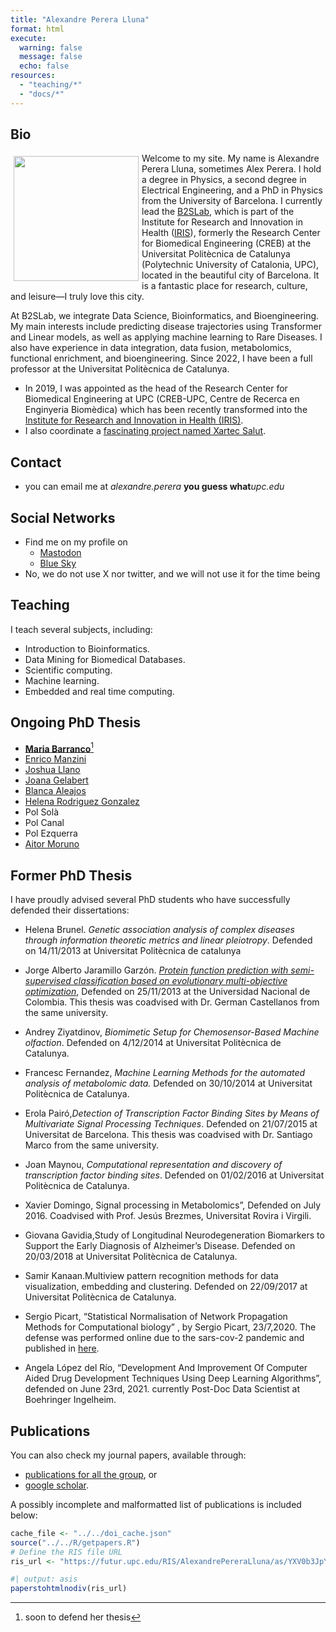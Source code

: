 ```yaml
---
title: "Alexandre Perera Lluna"
format: html
execute: 
  warning: false
  message: false
  echo: false
resources: 
  - "teaching/*"
  - "docs/*"
---
```


## Bio

::: img-float
![](images/staff_Alexandre_Perera_LLuna.jpg){style="float: left; margin: 5px; width: 200px;"}
:::

Welcome to my site. My name is Alexandre Perera Lluna, sometimes Alex Perera. I hold a degree in Physics, a second degree in Electrical Engineering, and a PhD in Physics from the University of Barcelona. I currently lead the [B2SLab](https://b2slab.upc.edu/), which is part of the Institute for Research and Innovation in Health ([IRIS](https://iris.upc.edu/)), formerly the Research Center for Biomedical Engineering (CREB) at the Universitat Politècnica de Catalunya (Polytechnic University of Catalonia, UPC), located in the beautiful city of Barcelona. It is a fantastic place for research, culture, and leisure—I truly love this city.

At B2SLab, we integrate Data Science, Bioinformatics, and Bioengineering. My main interests include predicting disease trajectories using Transformer and Linear models, as well as applying machine learning to Rare Diseases. I also have experience in data integration, data fusion, metabolomics, functional enrichment, and bioengineering. Since 2022, I have been a full professor at the Universitat Politècnica de Catalunya.

-   In 2019, I was appointed as the head of the Research Center for Biomedical Engineering at UPC (CREB-UPC, Centre de Recerca en Enginyeria Biomèdica) which has been recently transformed into the [Institute for Research and Innovation in Health (IRIS)](https://iris.upc.edu/).
-   I also coordinate a [fascinating project named Xartec Salut](https://xartecsalut.com).

## Contact

-   you can email me at *alexandre.perera* **you guess what***upc.edu*

## Social Networks

-   Find me on my profile on
    -   <a rel="me" href="https://social.iris.upc.edu/@alexperera">Mastodon</a>
    -   <a href="https://bsky.app/profile/alexperera.social.iris.upc.edu.ap.brid.gy">Blue Sky</a>
-   No, we do not use X nor twitter, and we will not use it for the time being

## Teaching

I teach several subjects, including:

-   Introduction to Bioinformatics.
-   Data Mining for Biomedical Databases.
-   Scientific computing.
-   Machine learning.
-   Embedded and real time computing.

## Ongoing PhD Thesis

-   [**Maria Barranco**](https://b2slab.upc.edu/team/maria-barranco-altarriba/ "Maria Barranco")[^1]
-   [Enrico Manzini](https://b2slab.upc.edu/team/enrico-manzini/)
-   [Joshua Llano](https://b2slab.upc.edu/team/joshua-llano)
-   [Joana Gelabert](https://b2slab.upc.edu/team/joana-gelabert-xirinachs)
-   [Blanca Aleajos](https://b2slab.upc.edu/team/blanca-aleajos)
-   [Helena Rodriguez Gonzalez](https://b2slab.upc.edu/team/helena-rodriguez-gonzalez/)
-   Pol Solà
-   Pol Canal
-   Pol Ezquerra
-   [Aitor Moruno](https://b2slab.upc.edu/team/aitor-moruno-cuenca)

[^1]: soon to defend her thesis

## Former PhD Thesis

I have proudly advised several PhD students who have successfully defended their dissertations:

-   Helena Brunel. *Genetic association analysis of complex diseases through information theoretic metrics and linear pleiotropy*. Defended on 14/11/2013 at Universitat Politècnica de catalunya

-   Jorge Alberto Jaramillo Garzón. [*Protein function prediction with semi-supervised classification based on evolutionary multi-objective optimization*](docs/JorgeAlbertoJaramilloPhD.pdf), Defended on 25/11/2013 at the Universidad Nacional de Colombia. This thesis was coadvised with Dr. German Castellanos from the same university.

-   Andrey Ziyatdinov, *Biomimetic Setup for Chemosensor-Based Machine olfaction*. Defended on 4/12/2014 at Universitat Politècnica de Catalunya.

-   Francesc Fernandez, *Machine Learning Methods for the automated analysis of metabolomic data.* Defended on 30/10/2014 at Universitat Politècnica de Catalunya.

-   Erola Pairó,*Detection of Transcription Factor Binding Sites by Means of Multivariate Signal Processing Techniques*. Defended on 21/07/2015 at Universitat de Barcelona. This thesis was coadvised with Dr. Santiago Marco from the same university.

-   Joan Maynou, *Computational representation and discovery of transcription factor binding sites*. Defended on 01/02/2016 at Universitat Politècnica de Catalunya.

-   Xavier Domingo, Signal processing in Metabolomics”, Defended on July 2016. Coadvised with Prof. Jesús Brezmes, Universitat Rovira i Virgili.

-   Giovana Gavidia,Study of Longitudinal Neurodegeneration Biomarkers to Support the Early Diagnosis of Alzheimer’s Disease. Defended on 20/03/2018 at Universitat Politècnica de Catalunya.

-   Samir Kanaan.Multiview pattern recognition methods for data visualization, embedding and clustering. Defended on 22/09/2017 at Universitat Politècnica de Catalunya.

-   Sergio Picart, “Statistical Normalisation of Network Propagation Methods for Computational biology” , by Sergio Picart, 23/7,2020. The defense was performed online due to the sars-cov-2 pandemic and published in [here](https://www.youtube.com/watch?v=tIb9aVZa2dM).

-   Angela López del Río, “Development And Improvement Of Computer Aided Drug Development Techniques Using Deep Learning Algorithms”, defended on June 23rd, 2021. currently Post-Doc Data Scientist at Boehringer Ingelheim.

## Publications

You can also check my journal papers, available through:

-   [publications for all the group](http://b2slab.upc.edu/publications/ "All group publications"), or
-   [google scholar]( https://scholar.google.es/citations?hl=ca&user=uWiteHoAAAAJ&view_op=list_works&sortby=pubdate).

A possibly incomplete and malformatted list of publications is included below:

```r
cache_file <- "../../doi_cache.json"
source("../../R/getpapers.R")
# Define the RIS file URL
ris_url <- "https://futur.upc.edu/RIS/AlexandrePereraLluna/as/YXV0b3JpYUFydGljbGVSZXZpc3RhSW5kZXhhZGE=/?locale=en"
```

```r
#| output: asis
paperstohtmlnodiv(ris_url)
```
